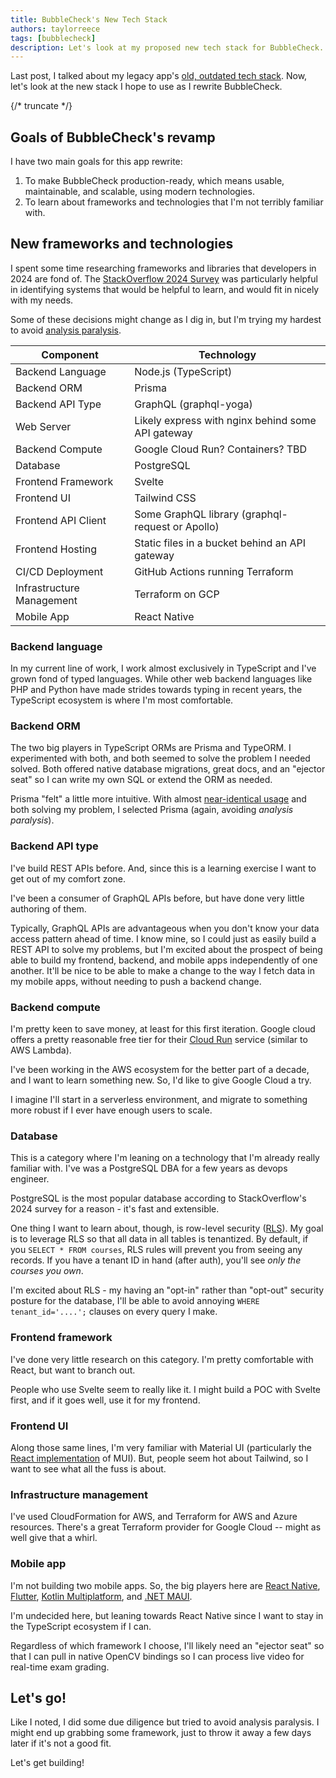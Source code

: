 ```yaml
---
title: BubbleCheck's New Tech Stack
authors: taylorreece
tags: [bubblecheck]
description: Let's look at my proposed new tech stack for BubbleCheck.
---
```


Last post, I talked about my legacy app's [old, outdated tech stack](./2025-01-30-bubblecheck-old-stack.mdx).
Now, let's look at the new stack I hope to use as I rewrite BubbleCheck.

{/* truncate */}

## Goals of BubbleCheck's revamp

I have two main goals for this app rewrite:

1. To make BubbleCheck production-ready, which means usable, maintainable, and scalable, using modern technologies.
1. To learn about frameworks and technologies that I'm not terribly familiar with.

## New frameworks and technologies

I spent some time researching frameworks and libraries that developers in 2024 are fond of.
The [StackOverflow 2024 Survey](https://survey.stackoverflow.co/2024/technology) was particularly helpful in identifying systems that would be helpful to learn, and would fit in nicely with my needs.

Some of these decisions might change as I dig in, but I'm trying my hardest to avoid [analysis paralysis](https://en.wikipedia.org/wiki/Analysis_paralysis).

| Component                 | Technology                                        |
| ------------------------- | ------------------------------------------------- |
| Backend Language          | Node.js (TypeScript)                              |
| Backend ORM               | Prisma                                            |
| Backend API Type          | GraphQL (graphql-yoga)                            |
| Web Server                | Likely express with nginx behind some API gateway |
| Backend Compute           | Google Cloud Run? Containers? TBD                 |
| Database                  | PostgreSQL                                        |
| Frontend Framework        | Svelte                                            |
| Frontend UI               | Tailwind CSS                                      |
| Frontend API Client       | Some GraphQL library (graphql-request or Apollo)  |
| Frontend Hosting          | Static files in a bucket behind an API gateway    |
| CI/CD Deployment          | GitHub Actions running Terraform                  |
| Infrastructure Management | Terraform on GCP                                  |
| Mobile App                | React Native                                      |

### Backend language

In my current line of work, I work almost exclusively in TypeScript and I've grown fond of typed languages.
While other web backend languages like PHP and Python have made strides towards typing in recent years, the TypeScript ecosystem is where I'm most comfortable.

### Backend ORM

The two big players in TypeScript ORMs are Prisma and TypeORM.
I experimented with both, and both seemed to solve the problem I needed solved.
Both offered native database migrations, great docs, and an "ejector seat" so I can write my own SQL or extend the ORM as needed.

Prisma "felt" a little more intuitive.
With almost [near-identical usage](https://npm-stat.com/charts.html?package=%40prisma%2Fclient&package=typeorm&from=2024-01-30&to=2025-01-30) and both solving my problem, I selected Prisma (again, avoiding _analysis paralysis_).

### Backend API type

I've build REST APIs before.
And, since this is a learning exercise I want to get out of my comfort zone.

I've been a consumer of GraphQL APIs before, but have done very little authoring of them.

Typically, GraphQL APIs are advantageous when you don't know your data access pattern ahead of time.
I know mine, so I could just as easily build a REST API to solve my problems, but I'm excited about the prospect of being able to build my frontend, backend, and mobile apps independently of one another.
It'll be nice to be able to make a change to the way I fetch data in my mobile apps, without needing to push a backend change.

### Backend compute

I'm pretty keen to save money, at least for this first iteration.
Google cloud offers a pretty reasonable free tier for their [Cloud Run](https://cloud.google.com/run) service (similar to AWS Lambda).

I've been working in the AWS ecosystem for the better part of a decade, and I want to learn something new.
So, I'd like to give Google Cloud a try.

I imagine I'll start in a serverless environment, and migrate to something more robust if I ever have enough users to scale.

### Database

This is a category where I'm leaning on a technology that I'm already really familiar with.
I've was a PostgreSQL DBA for a few years as devops engineer.

PostgreSQL is the most popular database according to StackOverflow's 2024 survey for a reason - it's fast and extensible.

One thing I want to learn about, though, is row-level security ([RLS](https://www.postgresql.org/docs/current/ddl-rowsecurity.html)).
My goal is to leverage RLS so that all data in all tables is tenantized.
By default, if you `SELECT * FROM courses`, RLS rules will prevent you from seeing any records.
If you have a tenant ID in hand (after auth), you'll see _only the courses you own_.

I'm excited about RLS - my having an "opt-in" rather than "opt-out" security posture for the database, I'll be able to avoid annoying `WHERE tenant_id='....';` clauses on every query I make.

### Frontend framework

I've done very little research on this category.
I'm pretty comfortable with React, but want to branch out.

People who use Svelte seem to really like it.
I might build a POC with Svelte first, and if it goes well, use it for my frontend.

### Frontend UI

Along those same lines, I'm very familiar with Material UI (particularly the [React implementation](https://mui.com/material-ui/) of MUI).
But, people seem hot about Tailwind, so I want to see what all the fuss is about.

### Infrastructure management

I've used CloudFormation for AWS, and Terraform for AWS and Azure resources.
There's a great Terraform provider for Google Cloud -- might as well give that a whirl.

### Mobile app

I'm not building two mobile apps.
So, the big players here are [React Native](https://reactnative.dev/), [Flutter](https://flutter.dev/), [Kotlin Multiplatform](https://kotlinlang.org/docs/multiplatform.html), and [.NET MAUI](https://learn.microsoft.com/en-us/dotnet/maui/what-is-maui).

I'm undecided here, but leaning towards React Native since I want to stay in the TypeScript ecosystem if I can.

Regardless of which framework I choose, I'll likely need an "ejector seat" so that I can pull in native OpenCV bindings so I can process live video for real-time exam grading.

## Let's go!

Like I noted, I did some due diligence but tried to avoid analysis paralysis.
I might end up grabbing some framework, just to throw it away a few days later if it's not a good fit.

Let's get building!

